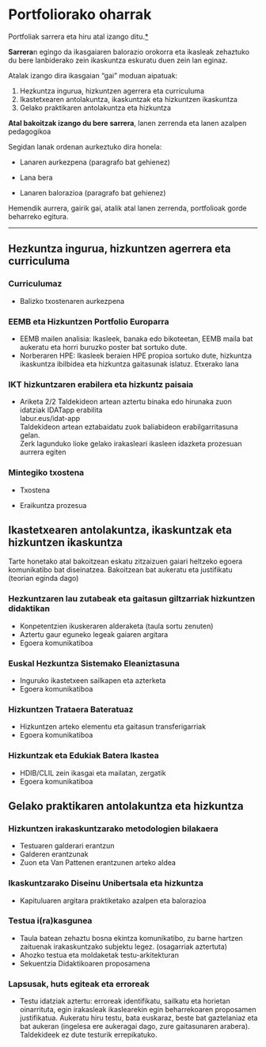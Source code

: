 # Portfoliorako oharrak

Portfoliak sarrera eta hiru atal izango ditu.[\*](../diapoak/2024-Azken_klasea.html)

**Sarrera**n egingo da ikasgaiaren balorazio orokorra eta ikasleak zehaztuko du bere lanbiderako zein ikaskuntza eskuratu duen zein lan eginaz.

Atalak izango dira ikasgaian "gai" moduan aipatuak:

1.  Hezkuntza ingurua, hizkuntzen agerrera eta curriculuma
2.  Ikastetxearen antolakuntza, ikaskuntzak eta hizkuntzen ikaskuntza
3.  Gelako praktikaren antolakuntza eta hizkuntza

**Atal bakoitzak izango du bere sarrera**, lanen zerrenda eta lanen azalpen pedagogikoa

Segidan lanak ordenan aurkeztuko dira honela:

-   Lanaren aurkezpena (paragrafo bat gehienez)

-   Lana bera

-   Lanaren balorazioa (paragrafo bat gehienez)

Hemendik aurrera, gairik gai, atalik atal lanen zerrenda, portfolioak gorde beharreko egitura.

------------------------------------------------------------------------

## Hezkuntza ingurua, hizkuntzen agerrera eta curriculuma

### Curriculumaz

-   Balizko txostenaren aurkezpena

### EEMB eta Hizkuntzen Portfolio Europarra

-   EEMB mailen analisia: Ikasleek, banaka edo bikoteetan, EEMB maila bat aukeratu eta horri buruzko poster bat sortuko dute.
-   Norberaren HPE: Ikasleek beraien HPE propioa sortuko dute, hizkuntza ikaskuntza ibilbidea eta hizkuntza gaitasunak islatuz. Etxerako lana

### IKT hizkuntzaren erabilera eta hizkuntz paisaia

-   Ariketa 2/2 Taldekideon artean aztertu binaka edo hirunaka zuon idatziak IDATapp erabilita\
    labur.eus/idat-app\
    Taldekideon artean eztabaidatu zuok baliabideon erabilgarritasuna gelan.\
    Zerk lagunduko lioke gelako irakasleari ikasleen idazketa prozesuan aurrera egiten

### Mintegiko txostena

-   Txostena

-   Eraikuntza prozesua

## Ikastetxearen antolakuntza, ikaskuntzak eta hizkuntzen ikaskuntza

Tarte honetako atal bakoitzean eskatu zitzaizuen gaiari heltzeko egoera komunikatibo bat diseinatzea. Bakoitzean bat aukeratu eta justifikatu (teorian eginda dago)

### Hezkuntzaren lau zutabeak eta gaitasun giltzarriak hizkuntzen didaktikan

-   Konpetentzien ikuskeraren alderaketa (taula sortu zenuten)
-   Aztertu gaur eguneko legeak gaiaren argitara
-   Egoera komunikatiboa

### Euskal Hezkuntza Sistemako Eleaniztasuna

-   Inguruko ikastetxeen sailkapen eta azterketa
-   Egoera komunikatiboa

### Hizkuntzen Trataera Bateratuaz

-   Hizkuntzen arteko elementu eta gaitasun transferigarriak
-   Egoera komunikatiboa

### Hizkuntzak eta Edukiak Batera Ikastea

-   HDIB/CLIL zein ikasgai eta mailatan, zergatik
-   Egoera komunikatiboa

## Gelako praktikaren antolakuntza eta hizkuntza

### Hizkuntzen irakaskuntzarako metodologien bilakaera

-   Testuaren galderari erantzun
-   Galderen erantzunak
-   Zuon eta Van Pattenen erantzunen arteko aldea

### Ikaskuntzarako Diseinu Unibertsala eta hizkuntza

-   Kapituluaren argitara praktiketako azalpen eta balorazioa

### Testua i(ra)kasgunea

-   Taula batean zehaztu bosna ekintza komunikatibo, zu barne hartzen zaituenak irakaskuntzako subjektu legez. (osagarriak aztertuta)
-   Ahozko testua eta moldaketak testu-arkitekturan
-   Sekuentzia Didaktikoaren proposamena

### Lapsusak, huts egiteak eta erroreak

-   Testu idatziak aztertu: erroreak identifikatu, sailkatu eta horietan oinarrituta, egin irakasleak ikaslearekin egin beharrekoaren proposamen justifikatua. Aukeratu hiru testu, bata euskaraz, beste bat gaztelaniaz eta bat aukeran (ingelesa ere aukeragai dago, zure gaitasunaren arabera). Taldekideek ez dute testurik errepikatuko.
